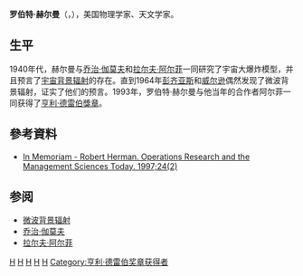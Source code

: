 {{NoteTA|G1=物理學}}
'''罗伯特·赫尔曼'''（{{lang-en|'''Robert Herman'''}}，{{bd|1914年|8月29日|1997年|2月13日|catIdx=H}}），美国物理学家、天文学家。

== 生平 ==
1940年代，赫尔曼与[[乔治·伽莫夫|乔治·伽莫夫]]和[[拉尔夫·阿尔菲|拉尔夫·阿尔菲]]一同研究了宇宙大爆炸模型，并且预言了[[宇宙背景辐射|宇宙背景辐射]]的存在。直到1964年[[彭齐亚斯|彭齐亚斯]]和[[威尔逊|威尔逊]]偶然发现了微波背景辐射，证实了他们的预言。1993年，罗伯特·赫尔曼与他当年的合作者阿尔菲一同获得了[[亨利·德雷伯獎章|亨利·德雷伯獎章]]。

==參考資料==
*[https://web.archive.org/web/20110517121310/http://www.lionhrtpub.com/orms/orms-4-97/Herman.html In Memoriam - Robert Herman. Operations Research and the Management Sciences Today. 1997;24(2)] 

== 参阅 ==
*[[微波背景辐射|微波背景辐射]]
*[[乔治·伽莫夫|乔治·伽莫夫]]
*[[拉尔夫·阿尔菲|拉尔夫·阿尔菲]]

{{CMB}}
{{亨利·德雷伯奖章获得者}}

{{Authority control}}
{{DEFAULTSORT:Herman, Robert}}
[[Category:美国物理学家|H]]
[[Category:美国天文学家|H]]
[[Category:美國猶太人|H]]
[[Category:紐約市立學院校友|H]]
[[Category:普林斯頓大學校友|H]]
[[Category:亨利·德雷伯奖章获得者|Category:亨利·德雷伯奖章获得者]]